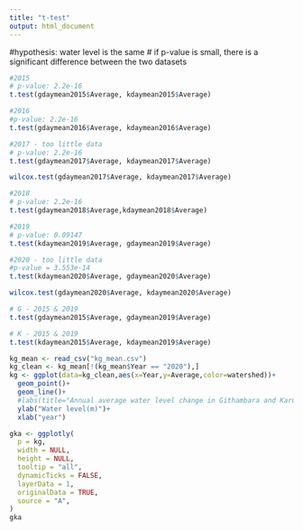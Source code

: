 ```yaml
---
title: "t-test"
output: html_document
---
```


#hypothesis: water level is the same
# if p-value is small, there is a significant difference between the two datasets 

```r
#2015
# p-value: 2.2e-16 
t.test(gdaymean2015$Average, kdaymean2015$Average)

#2016
#p-value: 2.2e-16 
t.test(gdaymean2016$Average, kdaymean2016$Average)

#2017 - too little data
# p-value: 2.2e-16 
t.test(gdaymean2017$Average, kdaymean2017$Average)

wilcox.test(gdaymean2017$Average, kdaymean2017$Average)

#2018
# p-value: 2.2e-16 
t.test(gdaymean2018$Average,kdaymean2018$Average)

#2019
# p-value: 0.09147
t.test(kdaymean2019$Average, gdaymean2019$Average)

#2020 - too little data
#p-value = 3.553e-14
t.test(kdaymean2020$Average, gdaymean2020$Average)

wilcox.test(gdaymean2020$Average, kdaymean2020$Average)
```

```r
# G - 2015 & 2019
t.test(gdaymean2015$Average, gdaymean2019$Average)

# K - 2015 & 2019
t.test(kdaymean2015$Average, kdaymean2019$Average)

```

```r
kg_mean <- read_csv("kg_mean.csv")
kg_clean <- kg_mean[!(kg_mean$Year == "2020"),]
kg <- ggplot(data=kg_clean,aes(x=Year,y=Average,color=watershed))+
  geom_point()+
  geom_line()+
  #labs(title="Annual average water level change in Githambara and Karurumo", caption="Source:IBM") +
  ylab("Water level(m)")+
  xlab("year")

```

```r
gka <- ggplotly(
  p = kg,
  width = NULL,
  height = NULL,
  tooltip = "all",
  dynamicTicks = FALSE,
  layerData = 1,
  originalData = TRUE,
  source = "A",
)
gka
```

